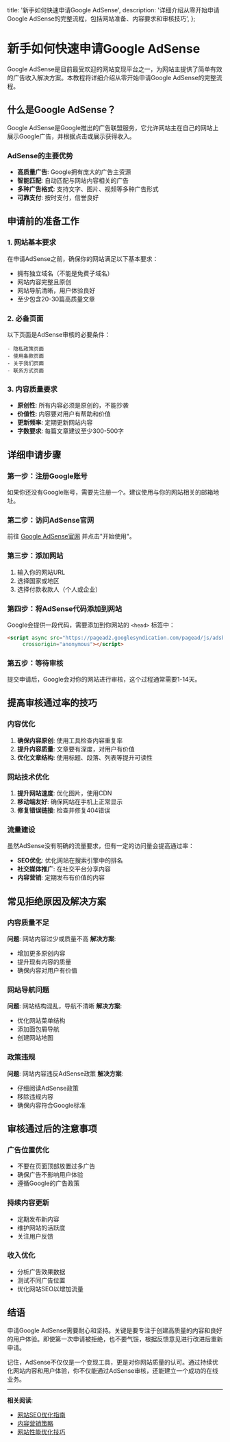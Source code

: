   title: '新手如何快速申请Google AdSense',
  description: '详细介绍从零开始申请Google AdSense的完整流程，包括网站准备、内容要求和审核技巧',
};

# 新手如何快速申请Google AdSense

Google AdSense是目前最受欢迎的网站变现平台之一，为网站主提供了简单有效的广告收入解决方案。本教程将详细介绍从零开始申请Google AdSense的完整流程。

## 什么是Google AdSense？

Google AdSense是Google推出的广告联盟服务，它允许网站主在自己的网站上展示Google广告，并根据点击或展示获得收入。

### AdSense的主要优势

- **高质量广告**: Google拥有庞大的广告主资源
- **智能匹配**: 自动匹配与网站内容相关的广告
- **多种广告格式**: 支持文字、图片、视频等多种广告形式
- **可靠支付**: 按时支付，信誉良好

## 申请前的准备工作

### 1. 网站基本要求

在申请AdSense之前，确保你的网站满足以下基本要求：

- 拥有独立域名（不能是免费子域名）
- 网站内容完整且原创
- 网站导航清晰，用户体验良好
- 至少包含20-30篇高质量文章

### 2. 必备页面

以下页面是AdSense审核的必要条件：

```
- 隐私政策页面
- 使用条款页面
- 关于我们页面
- 联系方式页面
```

### 3. 内容质量要求

- **原创性**: 所有内容必须是原创的，不能抄袭
- **价值性**: 内容要对用户有帮助和价值
- **更新频率**: 定期更新网站内容
- **字数要求**: 每篇文章建议至少300-500字

## 详细申请步骤

### 第一步：注册Google账号

如果你还没有Google账号，需要先注册一个。建议使用与你的网站相关的邮箱地址。

### 第二步：访问AdSense官网

前往 [Google AdSense官网](https://www.google.com/adsense/) 并点击"开始使用"。

### 第三步：添加网站

1. 输入你的网站URL
2. 选择国家或地区
3. 选择付款收款人（个人或企业）

### 第四步：将AdSense代码添加到网站

Google会提供一段代码，需要添加到你网站的 `<head>` 标签中：

```html
<script async src="https://pagead2.googlesyndication.com/pagead/js/adsbygoogle.js?client=ca-pub-xxxxxxxxxx"
     crossorigin="anonymous"></script>
```

### 第五步：等待审核

提交申请后，Google会对你的网站进行审核，这个过程通常需要1-14天。

## 提高审核通过率的技巧

### 内容优化

1. **确保内容原创**: 使用工具检查内容重复率
2. **提升内容质量**: 文章要有深度，对用户有价值
3. **优化文章结构**: 使用标题、段落、列表等提升可读性

### 网站技术优化

1. **提升网站速度**: 优化图片，使用CDN
2. **移动端友好**: 确保网站在手机上正常显示
3. **修复错误链接**: 检查并修复404错误

### 流量建设

虽然AdSense没有明确的流量要求，但有一定的访问量会提高通过率：

- **SEO优化**: 优化网站在搜索引擎中的排名
- **社交媒体推广**: 在社交平台分享内容
- **内容营销**: 定期发布有价值的内容

## 常见拒绝原因及解决方案

### 内容质量不足

**问题**: 网站内容过少或质量不高
**解决方案**: 
- 增加更多原创内容
- 提升现有内容的质量
- 确保内容对用户有价值

### 网站导航问题

**问题**: 网站结构混乱，导航不清晰
**解决方案**:
- 优化网站菜单结构
- 添加面包屑导航
- 创建网站地图

### 政策违规

**问题**: 网站内容违反AdSense政策
**解决方案**:
- 仔细阅读AdSense政策
- 移除违规内容
- 确保内容符合Google标准

## 审核通过后的注意事项

### 广告位置优化

- 不要在页面顶部放置过多广告
- 确保广告不影响用户体验
- 遵循Google的广告政策

### 持续内容更新

- 定期发布新内容
- 维护网站的活跃度
- 关注用户反馈

### 收入优化

- 分析广告效果数据
- 测试不同广告位置
- 优化网站SEO以增加流量

## 结语

申请Google AdSense需要耐心和坚持。关键是要专注于创建高质量的内容和良好的用户体验。即使第一次申请被拒绝，也不要气馁，根据反馈意见进行改进后重新申请。

记住，AdSense不仅仅是一个变现工具，更是对你网站质量的认可。通过持续优化网站内容和用户体验，你不仅能通过AdSense审核，还能建立一个成功的在线业务。

---

**相关阅读**:
- [网站SEO优化指南](/tutorials/seo-guide)
- [内容营销策略](/tutorials/content-marketing)
- [网站性能优化技巧](/tutorials/website-performance)